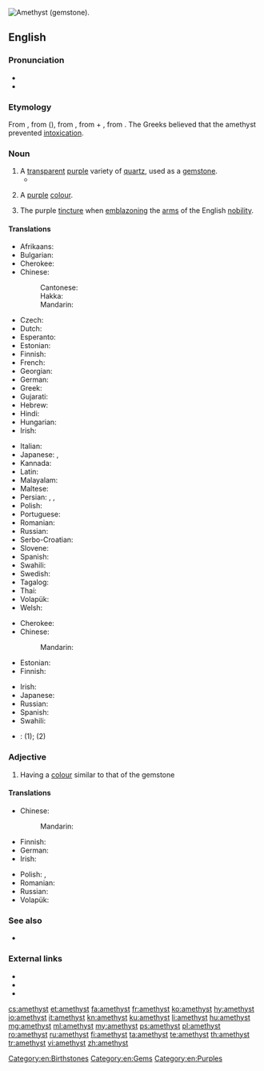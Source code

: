 [[Image:Améthystre sceptre2.jpg|thumb|right|Amethyst (gemstone).]]
{{also|Amethyst}}
==English==
{{wikipedia}}

===Pronunciation===
* {{IPA|/ˈæm.ə.θɪst/|lang=en}}
* {{audio|en-us-amethyst.ogg|Audio (US)|lang=en}}

===Etymology===
From {{inh|en|enm|ametist}}, from {{der|en|fro|ametiste}} ({{cog|fr|améthyste}}), from {{der|en|grc|ἀμέθυστος||not drunk}}, from {{m|grc|ἀ-||not}} + {{m|grc|μεθύω||I am drunk}}, from {{m|grc|μέθυ||wine}}. The Greeks believed that the amethyst prevented [[intoxication]].

===Noun===
{{en-noun}}

# A [[transparent]] [[purple]] variety of [[quartz]], used as a [[gemstone]].
#* {{quote-magazine|date=2012-03
|author=Lee A. Groat
|title=Gemstones
|volume=100|issue=2|page=128
|magazine={{w|American Scientist}}
|url=http://www.americanscientist.org/issues/feature/2012/2/gemstones
|passage=Although there are dozens of different types of gems, among the best known and most important are&nbsp;[&hellip;]&thinsp;. (Common gem materials not addressed in this article include amber, '''amethyst''', chalcedony, garnet, lazurite, malachite, opals, peridot, rhodonite, spinel, tourmaline, turquoise and zircon.)}}
# {{lb|en|uncountable}} A [[purple]] [[colour]].
#: {{color panel|amethyst|86608E}}
# {{lb|en|tincture}} The purple [[tincture]] when [[emblazon]]ing the [[arms]] of the English [[nobility]].

====Translations====
{{trans-top|gem}}
* Afrikaans: {{t|af|ametis}}
* Bulgarian: {{t+|bg|аметист}}
* Cherokee: {{t|chr|ᎠᎻᏘᏏ|tr=amitisi|sc=Cher}}
* Chinese:
*: Cantonese: {{t|yue|紫水晶|tr=zi2 seoi2 zing1|sc=Hani}}
*: Hakka: {{t|hak|紫水晶|tr=chṳ́-súi-chîn|sc=Hani}}
*: Mandarin: {{t+|cmn|紫水晶|tr=zǐshuǐjīng|sc=Hani}}
* Czech: {{t+|cs|ametyst|m}}
* Dutch: {{t+|nl|amethist|m}}
* Esperanto: {{t|eo|ametisto}}
* Estonian: {{t|et|ametüst}}
* Finnish: {{t+|fi|ametisti}}
* French: {{t+|fr|améthyste|f}}
* Georgian: {{t|ka|ამეთვისტო}}
* German: {{t+|de|Amethyst|m}}
* Greek: {{t+|el|αμέθυστος|m|sc=Grek}}
* Gujarati: {{t|gu|એમિથિસ્ટ|sc=Gujr}}
* Hebrew: {{t+|he|אַחְלָמָה|f|tr='akhlamá}}
* Hindi: {{t|hi|अमेथिस्ट|sc=Deva}}
* Hungarian: {{t+|hu|ametiszt}}
* Irish: {{t|ga|aimitis|f}}
{{trans-mid}}
* Italian: {{t+|it|ametista|f}}
* Japanese: {{t|ja|紫水晶|tr=むらさきすいしょう, murasakisuishō}}, {{t|ja|アメシスト|tr=ameshisuto}}
* Kannada: {{t+|kn|ಅಮೆಥಿಸ್ಟ್‌|sc=Knda}}
* Latin: {{t|la|amethystus|f}}
* Malayalam: {{t|ml|അമീഥിസ്റ്റ്|sc=Mlym}}
* Maltese: {{t|mt|ametist}}
* Persian: {{t|fa|آمتیست|tr=āmetist|sc=fa-Arab}}, {{t+|fa|گمست|tr=gamast|sc=fa-Arab}}, {{t|fa|کرکهان|tr=karkahān|sc=fa-Arab}}
* Polish: {{t+|pl|ametyst|m}}
* Portuguese: {{t+|pt|ametista|f}}
* Romanian: {{t+|ro|ametist|n}}
* Russian: {{t+|ru|амети́ст|m}}
* Serbo-Croatian: {{t+|sh|ametist|m}}
* Slovene: {{t+|sl|ametíst|m}}
* Spanish: {{t+|es|amatista|f}}
* Swahili: {{t|sw|amethisto}}
* Swedish: {{t+|sv|ametist|c}}
* Tagalog: {{t+|tl|amatista}}
* Thai: {{t|th|เขี้ยวหนุมาน|sc=Thai}}
* Volapük: {{t|vo|maetüt}}
* Welsh: {{t|cy|amethyst|m}}
{{trans-bottom}}

{{trans-top|colour}}
* Cherokee: {{t|chr|ᎠᎻᏘᏏ-ᏕᎭᎷᎨᎢ|tr=amitisi-dehalugei|sc=Cher}}
* Chinese:
*: Mandarin: {{t-needed|cmn}}
* Estonian: {{t|et|ametüst}}
* Finnish: {{t|fi|ametistinvioletti}}
{{trans-mid}}
* Irish: {{t|ga|aimitis|f}}
* Japanese: {{t|ja|紫色|tr=むらさきいろ, murasakiiro}}
* Russian: {{t-needed|ru}}
* Spanish: {{t+|es|amatista|f}}
* Swahili: {{t|sw|rangi ya amethisto}}
{{trans-bottom}}

{{checktrans-top}}
<!--Remove this section once all of the translations below have been moved into the tables above.-->
* {{ttbc|lt}}: {{t-check|lt|ametistas|m}} (1); {{t-check|lt|ametistinė spalva|f}} (2)
{{trans-mid}}
{{trans-bottom}}

===Adjective===
{{en-adj}}

# Having a [[colour]] similar to that of the gemstone

====Translations====
{{trans-top|colour}}
* Chinese:
*: Mandarin: {{t-needed|cmn}}
* Finnish: {{t|fi|ametistinvioletti}}
* German: {{t+|de|amethysten}}
* Irish: {{t|ga|aimitise}}
{{trans-mid}}
* Polish: {{t+|pl|ametystowy}}, {{t+|pl|fioletowy}}
* Romanian: {{t+|ro|purpuriu}}
* Russian: {{t+|ru|аметистовый|sc=Cyrl}}
* Volapük: {{t|vo|maetütakölik}}
{{trans-bottom}}

===See also===
* {{l|en|Appendix:Colors}}

===External links===
* {{R:WebMineral}}
* {{R:mindat}}
* {{R:Heraldry 1862}}

[[Category:en:Birthstones]]
[[Category:en:Gems]]
[[Category:en:Purples]]

[[cs:amethyst]]
[[et:amethyst]]
[[fa:amethyst]]
[[fr:amethyst]]
[[ko:amethyst]]
[[hy:amethyst]]
[[io:amethyst]]
[[it:amethyst]]
[[kn:amethyst]]
[[ku:amethyst]]
[[li:amethyst]]
[[hu:amethyst]]
[[mg:amethyst]]
[[ml:amethyst]]
[[my:amethyst]]
[[ps:amethyst]]
[[pl:amethyst]]
[[ro:amethyst]]
[[ru:amethyst]]
[[fi:amethyst]]
[[ta:amethyst]]
[[te:amethyst]]
[[th:amethyst]]
[[tr:amethyst]]
[[vi:amethyst]]
[[zh:amethyst]]